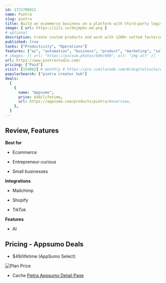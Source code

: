 ```yaml
---
id: 1721706911
name: Pietra
slug: pietra
title: Build an ecommerce business on a platform with third-party logistics, manufacturing, and design tools
image: { url: https://iili.io/dojmp5v.md.png }
# optional
description: Create custom products and work with 1200+ vetted factories to bring your vision to lifeAccess reduced fulfillment rates at $1.15 per order for unlimited picks
published: true
tasks: ["Productivity", "Operations"]
features: ["ai", "automation", "business", "product", "marketing", "sales"]
# images: [{ url: "https://picsum.photos/600/600", alt: "img alt" }]
url: https://www.pietrastudio.com/
pricing: ["Paid"]
visit: [154062] # monthly # https://pro.similarweb.com/#/digitalsuite/websiteanalysis/home
popularSearch: ["pietra creator hub"]
deals:
  [
    {
      name: "Appsumo",
      price: $49/lifetime,
      url: https://appsumo.com/products/pietra/#overview,
    },
  ]
---
```


## Review, Features

**Best for**

- Ecommerce

- Entrepreneur-curious

- Small businesses

**Integrations**

- Mailchimp

- Shopify

- TikTok

**Features**

- AI

## Pricing - Appsumo Deals

- $49/lifetime (AppSumo Select)

<Img src="https://iili.io/dolUlVf.png" alt="Plan Price" />

- Cache [Pietra Appsumo Detail Page](https://iili.io/dolUhNe.png)
